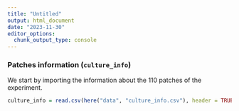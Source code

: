 ```yaml
---
title: "Untitled"
output: html_document
date: "2023-11-30"
editor_options: 
  chunk_output_type: console
---
```


### Patches information (`culture_info`)

We start by importing the information about the 110 patches of the experiment.

```r
culture_info = read.csv(here("data", "culture_info.csv"), header = TRUE)
```